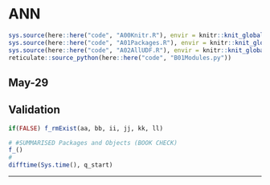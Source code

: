 # ANN {#p99}

```r
sys.source(here::here("code", "A00Knitr.R"), envir = knitr::knit_global())
sys.source(here::here("code", "A01Packages.R"), envir = knitr::knit_global())
sys.source(here::here("code", "A02AllUDF.R"), envir = knitr::knit_global())
reticulate::source_python(here::here("code", "B01Modules.py"))
```

## May-29 




## Validation {#val-p99 .unlisted .unnumbered .tabset .tabset-fade}

```r
if(FALSE) f_rmExist(aa, bb, ii, jj, kk, ll)
```

```r
# #SUMMARISED Packages and Objects (BOOK CHECK)
f_()
#
difftime(Sys.time(), q_start)
```

****
